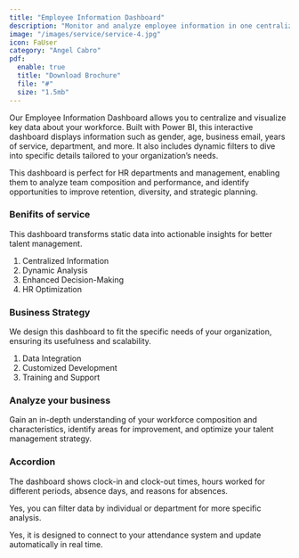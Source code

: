 ```yaml
---
title: "Employee Information Dashboard"
description: "Monitor and analyze employee information in one centralized place."
image: "/images/service/service-4.jpg"
icon: FaUser
category: "Angel Cabro"
pdf:
  enable: true
  title: "Download Brochure"
  file: "#"
  size: "1.5mb"
---
```


Our Employee Information Dashboard allows you to centralize and visualize key data about your workforce. Built with Power BI, this interactive dashboard displays information such as gender, age, business email, years of service, department, and more. It also includes dynamic filters to dive into specific details tailored to your organization’s needs.

This dashboard is perfect for HR departments and management, enabling them to analyze team composition and performance, and identify opportunities to improve retention, diversity, and strategic planning.

### Benifits of service

This dashboard transforms static data into actionable insights for better talent management.

1. Centralized Information
2. Dynamic Analysis
3. Enhanced Decision-Making
4. HR Optimization

### Business Strategy

We design this dashboard to fit the specific needs of your organization, ensuring its usefulness and scalability.

1. Data Integration
2. Customized Development
3. Training and Support

### Analyze your business

Gain an in-depth understanding of your workforce composition and characteristics, identify areas for improvement, and optimize your talent management strategy.

### Accordion

<Accordion client:load title="What data can this dashboard display?">  

The dashboard shows clock-in and clock-out times, hours worked for different periods, absence days, and reasons for absences.  

</Accordion>  

<Accordion client:load title="Can I search by department or employee?">  

Yes, you can filter data by individual or department for more specific analysis.  

</Accordion>  

<Accordion client:load title="Does it automatically update with new records?">  

Yes, it is designed to connect to your attendance system and update automatically in real time.  

</Accordion>
